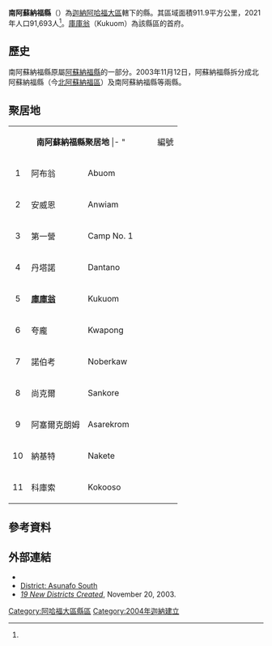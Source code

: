 {{Infobox settlement
|name = 南阿蘇納福縣
|settlement_type = [[縣區_(迦納)|縣區]]
|native_name = Asunafo South District
|nickname = 
|image_skyline = 
|image_size = 
|image_caption =
|image_flag = 
|image_seal =
|pushpin_map=Ghana
|pushpin_map_caption =南阿蘇納福縣在迦納的位置
|subdivision_type   = 國家
|subdivision_name   = 迦納
|subdivision_type1= [[加纳行政区划|大區]]
|subdivision_name1=[[阿哈福大區|阿哈福大區]]
|subdivision_type2= 首府
|subdivision_name2=[[庫庫翁|庫庫翁]]
|leader_title = 行政首長
|leader_name = George Yaw Boakye
|established_title =
|established_date = 
|area_total_km2 = 911.9
|population_as_of = 2021
|population_footnotes =<ref name="citypopulation">{{Cite web|url=http://www.citypopulation.de/en/ghana/admin/|title=Ghana: Administrative Division|publisher=City Population|accessdate=2022-02-04|archive-date=2021-11-23|archive-url=https://web.archive.org/web/20211123184626/https://citypopulation.de/en/ghana/admin/|dead-url=no}}</ref>
|population_total = 91,693
|population_density_km2 = auto
|timezone =GMT
|utc_offset = +0
}}

'''南阿蘇納福縣'''（{{lang-en|Asunafo South District}}）為[[迦納|迦納]][[阿哈福大區|阿哈福大區]]轄下的縣。其區域面積911.9平方公里，2021年人口91,693人<ref name=citypopulation/>。[[庫庫翁|庫庫翁]]（Kukuom）為該縣區的首府。

==歷史==
南阿蘇納福縣原屬[[阿蘇納福縣|阿蘇納福縣]]的一部分。2003年11月12日，阿蘇納福縣拆分成北阿蘇納福縣（今[[北阿蘇納福區|北阿蘇納福區]]）及南阿蘇納福縣等兩縣。

==聚居地==

{| class="wikitable sortable" style="text-align: center;"
|- bgcolor=#EEEEEE
|align=center colspan=5|'''南阿蘇納福縣聚居地'''
|- "
!class="unsortable"| 編號
!class="unsortable"| 聚居地
!class="unsortable"| 英語
!class="unsortable"| 人口
!class="unsortable"| 年度
|-
! 1
| 阿布翁
| Abuom
|
|
|-
! 2
| 安威恩
| Anwiam
|
|
|-
! 3
| 第一營
| Camp No. 1
| 
| 
|-
! 4
| 丹塔諾
| Dantano 
| 
| 
|-
! 5
| '''[[庫庫翁|庫庫翁]]'''
| Kukuom
| 
| 
|-
! 6
| 夸龐
| Kwapong
| 
| 
|-
! 7
| 諾伯考
| Noberkaw
| 
| 
|-
! 8
| 尚克爾
| Sankore
|
|
|-
! 9
| 阿塞爾克朗姆
| Asarekrom
|
|
|-
! 10
| 納基特
| Nakete
|
|
|-
! 11
| 科庫索
| Kokooso
|
|
|}

==參考資料==
{{reflist}}

==外部連結==
* {{statoids|id=ygh|title=Asunafo South District}}
* [https://web.archive.org/web/20051220143612/http://www.ghanadistricts.com/index.asp District: Asunafo South]
* ''[http://www.ghanaweb.com/GhanaHomePage/NewsArchive/artikel.php?ID=46982 19 New Districts Created]{{Wayback|url=http://www.ghanaweb.com/GhanaHomePage/NewsArchive/artikel.php?ID=46982 |date=20110202055759 }}'', November 20, 2003.

{{阿哈福大區縣區}}

{{DEFAULTSORT:Asunafo North}}
[[Category:阿哈福大區縣區|Category:阿哈福大區縣區]]
[[Category:2004年迦納建立|Category:2004年迦納建立]]

{{Ghana-geo-stub}}